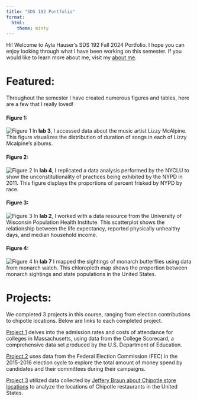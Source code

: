 ---
title: "SDS 192 Portfolio"
format: 
  html:
    theme: minty
---

Hi! Welcome to Ayla Hauser's SDS 192 Fall 2024 Portfolio. I hope you can enjoy looking through what I have been working on this semester. If you would like to learn more about me, visit my [about me](about.qmd).

# Featured:
Throughout the semester I have created numerous figures and tables, here are a few that I really loved! 

#### Figure 1:
![Figure 1](featured/spotify.png)
In **lab 3**, I accessed data about the music artist Lizzy McAlpine. This figure visualizes the distribution of duration of songs in each of Lizzy Mcalpine's albums. 

#### Figure 2:
![Figure 2](featured/policing.png)
In **lab 4**, I replicated a data analysis performed by the NYCLU to show the unconstitutionality of practices being exhibited by the NYPD in 2011. This figure displays the proportions of percent frisked by NYPD by race. 

#### Figure 3:
![Figure 3](featured/health.png)
In **lab 2**, I worked with a data resource from the University of Wisconsin Population Health Institute. This scatterplot shows the relationship between the life expectancy, reported physically unhealthy days, and median household income.

#### Figure 4:
![Figure 4](featured/monarchs.png)
In **lab 7** I mapped the sightings of monarch butterflies  using data from monarch watch. This chloropleth map shows the proportion between monarch sightings and state populations in the United States. 

# Projects:
We completed 3 projects in this course, ranging from election contributions to chipotle locations. Below are links to each completed project. 

[Project 1](projects/scorecard_analysis.qmd) delves into the admission rates and costs of attendance for colleges in Massachusetts, using data from the College Scorecard, a comprehensive data set produced by the U.S. Department of Education.

[Project 2](projects/fec-analysis.qmd) uses data from the Federal Election Commission (FEC) in the 2015-2016 election cycle to explore the total amount of money spend by candidates and their committees during their campaigns. 


[Project 3](projects/mapping.qmd) utilized data collected by [Jeffery Braun about Chipotle store locations](https://www.kaggle.com/datasets/jeffreybraun/chipotle-locations) to analyze the locations of Chipotle restaurants in the United States. 

